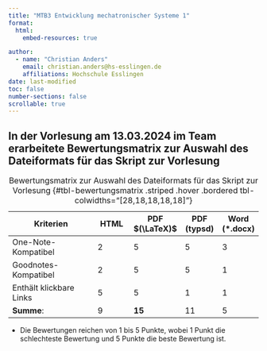 ```yaml
---
title: "MTB3 Entwicklung mechatronischer Systeme 1"
format:
  html:
    embed-resources: true

author:
  - name: "Christian Anders"
    email: christian.anders@hs-esslingen.de
    affiliations: Hochschule Esslingen
date: last-modified
toc: false
number-sections: false
scrollable: true
---
```


<!-- 
::: {.callout-warning}
## WARNING!
**THIS DOCUMENT IS STILL WORK IN PROGRESS!!!**
:::
-->

<!-- -------------------------------------------------------------------------

                       Lösung: Auswahl Dateiformat

-------------------------------------------------------------------------- -->



::: {.callout-tip}
## In der Vorlesung am 13.03.2024 im Team erarbeitete Bewertungsmatrix zur Auswahl des Dateiformats für das Skript zur Vorlesung

| Kriterien               | HTML     | PDF $(\LaTeX)$ | PDF (typsd) | Word (*.docx) |
|-------------------------|----------|----------|----------|----------|
| One-Note-Kompatibel     |     2    |    5     |     5    |     3    |
| Goodnotes-Kompatibel    |     2    |    5     |     5    |     1    |    
| Enthält klickbare Links |     5    |    5     |     1    |     1    |
| **Summe**:              |     9    |  **15**  |    11    |     5    |

: Bewertungsmatrix zur Auswahl des Dateiformats für das Skript zur Vorlesung {#tbl-bewertungsmatrix .striped .hover .bordered tbl-colwidths="[28,18,18,18,18]"}

+ Die Bewertungen reichen von 1 bis 5 Punkte, wobei 1 Punkt die schlechteste Bewertung und 5 Punkte die beste Bewertung ist.
:::
